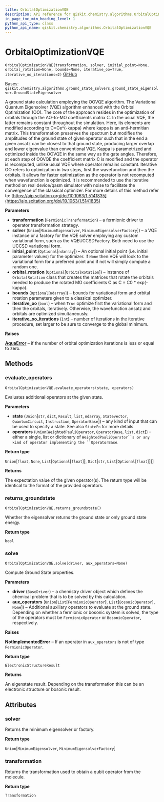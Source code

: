 ```yaml
---
title: OrbitalOptimizationVQE
description: API reference for qiskit.chemistry.algorithms.OrbitalOptimizationVQE
in_page_toc_min_heading_level: 1
python_api_type: class
python_api_name: qiskit.chemistry.algorithms.OrbitalOptimizationVQE
---
```


# OrbitalOptimizationVQE

<span id="qiskit.chemistry.algorithms.OrbitalOptimizationVQE" />

`OrbitalOptimizationVQE(transformation, solver, initial_point=None, orbital_rotation=None, bounds=None, iterative_oo=True, iterative_oo_iterations=2)` [GitHub](https://github.com/qiskit-community/qiskit-aqua/tree/stable/0.9/qiskit/chemistry/algorithms/ground_state_solvers/orbital_optimization_vqe.py "view source code")

Bases: `qiskit.chemistry.algorithms.ground_state_solvers.ground_state_eigensolver.GroundStateEigensolver`

A ground state calculation employing the OOVQE algorithm. The Variational Quantum Eigensolver (VQE) algorithm enhanced with the Orbital Optimization (OO). The core of the approach resides in the optimization of orbitals through the AO-to-MO coefficients matrix C. In the usual VQE, the latter remains constant throughout the simulation. Here, its elements are modified according to C=Ce^(-kappa) where kappa is an anti-hermitian matrix. This transformation preserves the spectrum but modifies the amplitudes of the ground state of given operator such that in the end a given ansatz can be closest to that ground state, producing larger overlap and lower eigenvalue than conventional VQE. Kappa is parametrized and optimized inside the OOVQE in the same way as the gate angles. Therefore, at each step of OOVQE the coefficient matrix C is modified and the operator is recomputed, unlike usual VQE where operator remains constant. Iterative OO refers to optimization in two steps, first the wavefunction and then the orbitals. It allows for faster optimization as the operator is not recomputed when wavefunction is optimized. It is recommended to use the iterative method on real device/qasm simulator with noise to facilitate the convergence of the classical optimizer. For more details of this method refer to: [https://aip.scitation.org/doi/10.1063/1.5141835](https://aip.scitation.org/doi/10.1063/1.5141835)

**Parameters**

*   **transformation** (`FermionicTransformation`) – a fermionic driver to operator transformation strategy.
*   **solver** (`Union`\[`MinimumEigensolver`, `MinimumEigensolverFactory`]) – a VQE instance or a factory for the VQE solver employing any custom variational form, such as the VQEUCCSDFactory. Both need to use the UCCSD variational form.
*   **initial\_point** (`Optional`\[`ndarray`]) – An optional initial point (i.e. initial parameter values) for the optimizer. If `None` then VQE will look to the variational form for a preferred point and if not will simply compute a random one.
*   **orbital\_rotation** (`Optional`\[`OrbitalRotation`]) – instance of `OrbitalRotation` class that creates the matrices that rotate the orbitals needed to produce the rotated MO coefficients C as C = C0 \* exp(-kappa).
*   **bounds** (`Optional`\[`ndarray`]) – bounds for variational form and orbital rotation parameters given to a classical optimizer.
*   **iterative\_oo** (`bool`) – when `True` optimize first the variational form and then the orbitals, iteratively. Otherwise, the wavefunction ansatz and orbitals are optimized simultaneously.
*   **iterative\_oo\_iterations** (`int`) – number of iterations in the iterative procedure, set larger to be sure to converge to the global minimum.

**Raises**

[**AquaError**](qiskit.aqua.AquaError "qiskit.aqua.AquaError") – if the number of orbital optimization iterations is less or equal to zero.

## Methods

### evaluate\_operators

<span id="qiskit.chemistry.algorithms.OrbitalOptimizationVQE.evaluate_operators" />

`OrbitalOptimizationVQE.evaluate_operators(state, operators)`

Evaluates additional operators at the given state.

**Parameters**

*   **state** (`Union`\[`str`, `dict`, `Result`, `list`, `ndarray`, `Statevector`, `QuantumCircuit`, `Instruction`, `OperatorBase`]) – any kind of input that can be used to specify a state. See also `StateFn` for more details.
*   **operators** (`Union`\[`WeightedPauliOperator`, `OperatorBase`, `list`, `dict`]) – either a single, list or dictionary of `WeightedPauliOperator``s or any kind of operator implementing the ``OperatorBase`.

**Return type**

`Union`\[`float`, `None`, `List`\[`Optional`\[`float`]], `Dict`\[`str`, `List`\[`Optional`\[`float`]]]]

**Returns**

The expectation value of the given operator(s). The return type will be identical to the format of the provided operators.

### returns\_groundstate

<span id="qiskit.chemistry.algorithms.OrbitalOptimizationVQE.returns_groundstate" />

`OrbitalOptimizationVQE.returns_groundstate()`

Whether the eigensolver returns the ground state or only ground state energy.

**Return type**

`bool`

### solve

<span id="qiskit.chemistry.algorithms.OrbitalOptimizationVQE.solve" />

`OrbitalOptimizationVQE.solve(driver, aux_operators=None)`

Compute Ground State properties.

**Parameters**

*   **driver** (`BaseDriver`) – a chemistry driver object which defines the chemical problem that is to be solved by this calculation.
*   **aux\_operators** (`Union`\[`List`\[`FermionicOperator`], `List`\[`BosonicOperator`], `None`]) – Additional auxiliary operators to evaluate at the ground state. Depending on whether a fermionic or bosonic system is solved, the type of the operators must be `FermionicOperator` or `BosonicOperator`, respectively.

**Raises**

**NotImplementedError** – If an operator in `aux_operators` is not of type `FermionicOperator`.

**Return type**

`ElectronicStructureResult`

**Returns**

An eigenstate result. Depending on the transformation this can be an electronic structure or bosonic result.

## Attributes

<span id="qiskit.chemistry.algorithms.OrbitalOptimizationVQE.solver" />

### solver

Returns the minimum eigensolver or factory.

**Return type**

`Union`\[`MinimumEigensolver`, `MinimumEigensolverFactory`]

<span id="qiskit.chemistry.algorithms.OrbitalOptimizationVQE.transformation" />

### transformation

Returns the transformation used to obtain a qubit operator from the molecule.

**Return type**

`Transformation`

